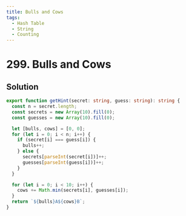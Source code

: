 ```yaml
---
title: Bulls and Cows
tags:
  - Hash Table
  - String
  - Counting
---
```


# 299. Bulls and Cows

<Badges>
  <LevelBadge level="medium" />
  <TopicBadge name="Hash Table" slug="hash-table" />
  <TopicBadge name="String" slug="string" />
  <TopicBadge name="Counting" slug="counting" />
</Badges>

## Solution

```typescript filename="solution.ts" copy
export function getHint(secret: string, guess: string): string {
  const n = secret.length;
  const secrets = new Array(10).fill(0);
  const guesses = new Array(10).fill(0);

  let [bulls, cows] = [0, 0];
  for (let i = 0; i < n; i++) {
    if (secret[i] === guess[i]) {
      bulls++;
    } else {
      secrets[parseInt(secret[i])]++;
      guesses[parseInt(guess[i])]++;
    }
  }

  for (let i = 0; i < 10; i++) {
    cows += Math.min(secrets[i], guesses[i]);
  }
  return `${bulls}A${cows}B`;
}
```

<ProblemLink
  codingSite="leetcode"
  href="https://leetcode.com/problems/bulls-and-cows"
  title="Bulls and Cows"
/>
